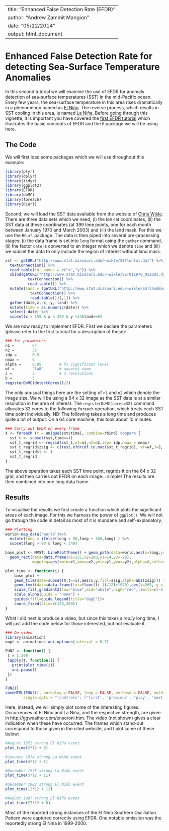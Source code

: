 %\VignetteIndexEntry{}
%\VignetteEngine{knitr::knitr}

---
title: "Enhanced False Detection Rate (EFDR)"
author: "Andrew Zammit Mangion"
date: "05/12/2014"
output: html_document
---

Enhanced False Detection Rate for detecting Sea-Surface Temperature Anomalies
==================================


In this second tutorial we will examine the use of EFDR for anomaly detection of sea-surface temperatures (SST) in the mid-Pacific ocean. Every few years, the sea-surface temperature in this area rises dramatically in a phenomenon named as [El Niño](http://en.wikipedia.org/wiki/El_Ni%C3%B1o). The reverse process, which results in SST cooling in this area, is named [La Niña](http://en.wikipedia.org/wiki/La_Ni%C3%B1a).  Before going through this vignette, it is important you have covered the [first EFDR tutorial](http://nbviewer.ipython.org/github/andrewzm/EFDR/blob/master/ipython/EFDR.ipynb) which illustrates the basic concepts of EFDR and the `R` package we will be using here.

The Code
---

We will first load some packages which we will use throughout this example:

```r
library(plyr)
library(dplyr)
library(tidyr)
library(ggplot2)
library(EFDR)
library(doMC)
library(foreach)
library(RCurl)
```

Second, we will load the SST data available from the website of [Chris Wikle](http://www.stat.missouri.edu/~wikle/datasets.html). There are three data sets which we need, (i) the lon-lat coordinates, (ii) the SST data at these coordinates (at 399 time points, one for each month between January 1970 and March 2003) and (iii) the land mask. For this we use the `RCurl` package. The data is then piped into several pre-processing stages: (i) the data frame is set into `long` format using the `gather` command, (ii) the factor `date` is converted to an integer which we denote `time` and (iii) we subset the data to only include the region of interest without land mass.

```r
sst <- getURL("http://www.stat.missouri.edu/~wikle/SSTlonlat.dat") %>%
  textConnection() %>%
  read.table(col.names = c("x","y")) %>%
  cbind(getURL("http://www.stat.missouri.edu/~wikle/SST011970_032003.dat") %>%
          textConnection() %>%
          read.table()) %>%
  mutate(land = (getURL("http://www.stat.missouri.edu/~wikle/SSTlandmask.dat") %>%
           textConnection() %>%
           read.table())[,1]) %>% 
  gather(date,z,-x,-y,-land) %>%
  mutate(time = as.numeric(date)) %>%
  select(-date) %>%
  subset(x > 155 & x < 280 & y <14&land==0)
```

We are now ready to implement EFDR. First we declare the parameters (please refer to the first tutorial for a description of these):

```r
### Set parameters
n1 =        64
n2 =        32
idp =       0.5
nmax =      6
alpha =     0.05        # 5% significant level
wf =        "la8"       # wavelet name
J =         3           # 3 resolutions
b =         5       
registerDoMC(detectCores()/2)
```

The only unusual things here are the setting of `n1` and `n2` which denote the image size. We will be using a 64 x 32 image as the SST data is at a similar resolution in the area of interest. The `registerDoMC(cores=32)` command allocates 32 cores to the following `foreach` operation, which treats each SST time point individually. NB: The following takes a long time and produces quite a lot of output. On a 64 core machine, this took about 10 minutes.

```r
### Carry out EFDR on every frame
X <- foreach (t = unique(sst$time),.combine=rbind) %dopar% {
  sst_t <- subset(sst,time==t)
  sst_t_regrid <- regrid(sst_t,n1=n1,n2=n2,idp= idp,nmax = nmax)
  sst_t_regrid$zsig <- c(test.efdr(df.to.mat(sst_t_regrid), wf=wf,J=J, alpha = alpha)$Z)
  sst_t_regrid$t <- t
  sst_t_regrid
}
```

The above operation takes each SST time point, regrids it on the 64 x 32 grid, and then carries out EFDR on each image... simple! The results are then combined into one long data frame. 

Results
---

To visualise the results we first create a function which plots the significant areas of each image. For this we harness the power of `ggplot()`. We will not go through the code in detail as most of it is mundane and self-explanatory.

```r
### Plotting
world<-map_data('world')%>%
  mutate(long = ifelse(long < 80,long + 360,long) ) %>%
  subset(long > 80 & long < 340)

base_plot <- MVST::LinePlotTheme() + geom_path(data=world,aes(x=long,y=lat,group=group)) +
  geom_rect(data=data.frame(x1=155,x2=280,y1=14,y2=-29),
            mapping=aes(xmin=x1,xmax=x2,ymin=y1,ymax=y2),alpha=0,colour="black",linetype="dashed")

plot_time <- function(i) {
    base_plot + 
    geom_tile(data=subset(X,t==i),aes(x,y,fill=zsig,alpha=abs(zsig))) + 
    geom_text(data=data.frame(txt=floor((i-1)/12)+1970),aes(x=265, y = -50, label=txt),size=10) +
    scale_fill_gradient2(low="blue",mid="white",high="red",limits=c(-6,6)) +
    scale_alpha(guide = 'none') +
    guides(fill=guide_legend(title="degC"))+
    coord_fixed(xlim=c(120,300))   
}
```

What I did next is produce a video, but since this takes a *really* long time, I will just add the code below for those interested, but not evaluate it.

```r
### Do video
library(animation)
oopt <- animation::ani.options(interval = 0.7)

FUN2 <- function() {
 t = 1:399
 lapply(t, function(i) {
   print(plot_time(i))
   ani.pause()
 })
}

FUN2()
saveHTML(FUN2(), autoplay = FALSE, loop = FALSE, verbose = FALSE, outdir = ".",
        single.opts = "'controls': ['first', 'previous', 'play', 'next', 'last', 'loop', 'speed'], 'delayMin': 0")
```

Here, instead, we will simply plot some of the interesting figures. Occurrences of El Niño and La Niña, and the respective strength, are given in http://ggweather.com/enso/oni.htm. The video (not shown) gives a clear indication when these have occurred. The frames which stand-out correspond to those given in the cited website, and I plot some of these below:

```r
#August 1972 strong El Niño event
plot_time(2*12 + 8)
```

```r
#January 1974 strong La Niña event
plot_time(4*12 + 1)
```
```r
#November 1975 strong La Niña event
plot_time(5*12 + 11)
```

```r
#December 1982 strong El Niño event
plot_time(12*12 + 12)
```

```r
#August 1997 strong El Niño event
plot_time(27*12 + 8)
```

Most of the reported strong instances of the El Nino Southern Oscillation Pattern were captured correctly using EFDR. One notable omission was the reportedly strong El Nina in 1999-2000.